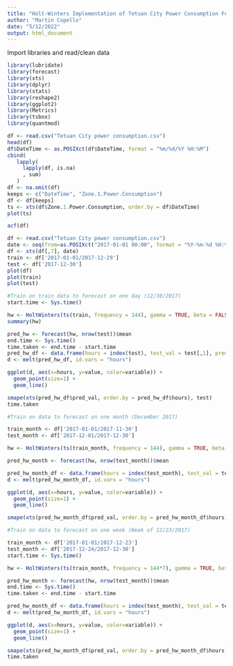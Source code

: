 ```yaml
---
title: "Holt-Winters Implementation of Tetuan City Power Consumption Forecasting"
author: "Martin Copello"
date: "5/12/2022"
output: html_document
---
```


Import libraries and read/clean data

```r
library(lubridate)
library(forecast)
library(xts)
library(dplyr)
library(stats)
library(reshape2)
library(ggplot2)
library(Metrics)
library(tsbox)
library(quantmod)

df <- read.csv("Tetuan City power consumption.csv")
head(df)
df$DateTime <- as.POSIXct(df$DateTime, format = "%m/%d/%Y %H:%M")
cbind(
   lapply(
     lapply(df, is.na)
     , sum)
   )
df <- na.omit(df)
keeps <- c("DateTime", "Zone.1.Power.Consumption")
df <- df[keeps]
ts <- xts(df$Zone.1.Power.Consumption, order.by = df$DateTime)
plot(ts)
```


```r
acf(df)
```


```r
df <- read.csv("Tetuan City power consumption.csv")
date <- seq(from=as.POSIXct("2017-01-01 00:00", format = "%Y-%m-%d %H:%M"), length.out = nrow(df), by = "10 min") 
df <- xts(df[,7], date) 
train <- df['2017-01-01/2017-12-29']
test <- df['2017-12-30']
plot(df)
plot(train)
plot(test)
```

```r
#Train on train data to forecast on one day (12/30/2017)
start.time <- Sys.time()

hw <- HoltWinters(ts(train, frequency = 144), gamma = TRUE, beta = FALSE, seasonal = "additive")
summary(hw)

pred_hw <- forecast(hw, nrow(test))$mean
end.time <- Sys.time()
time.taken <- end.time - start.time
pred_hw_df <- data.frame(hours = index(test), test_val = test[,1], pred_val = pred_hw)
d <- melt(pred_hw_df, id.vars = "hours")

ggplot(d, aes(x=hours, y=value, color=variable)) + 
  geom_point(size=1) + 
  geom_line()

smape(xts(pred_hw_df$pred_val, order.by = pred_hw_df$hours), test)
time.taken
```

```r
#Train on data to forecast on one month (December 2017)

train_month <- df['2017-01-01/2017-11-30']
test_month <- df['2017-12-01/2017-12-30']

hw <- HoltWinters(ts(train_month, frequency = 144), gamma = TRUE, beta = FALSE, seasonal = "additive")

pred_hw_month <- forecast(hw, nrow(test_month))$mean

pred_hw_month_df <- data.frame(hours = index(test_month), test_val = test_month[,1], pred_val = pred_hw_month)
d <- melt(pred_hw_month_df, id.vars = "hours")

ggplot(d, aes(x=hours, y=value, color=variable)) + 
  geom_point(size=1) + 
  geom_line()

smape(xts(pred_hw_month_df$pred_val, order.by = pred_hw_month_df$hours), test)
```


```r

#Train on data to forecast on one week (Week of 12/23/2017)

train_month <- df['2017-01-01/2017-12-23']
test_month <- df['2017-12-24/2017-12-30']
start.time <- Sys.time()

hw <- HoltWinters(ts(train_month, frequency = 144*7), gamma = TRUE, beta = FALSE, seasonal = "additive")

pred_hw_month <- forecast(hw, nrow(test_month))$mean
end.time <- Sys.time()
time.taken <- end.time - start.time

pred_hw_month_df <- data.frame(hours = index(test_month), test_val = test_month[,1], pred_val = pred_hw_month)
d <- melt(pred_hw_month_df, id.vars = "hours")

ggplot(d, aes(x=hours, y=value, color=variable)) + 
  geom_point(size=1) + 
  geom_line()

smape(xts(pred_hw_month_df$pred_val, order.by = pred_hw_month_df$hours), test)
time.taken
```
